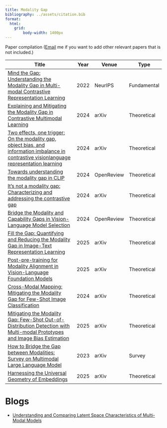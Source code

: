 ```yaml
---
title: Modality Gap
bibliography: ../assets/citation.bib
format:
  html:
    grid:
        body-width: 1400px
---
```


Paper compilation ([Email](mailto:quocviethere@gmail.com) me if you want to add other relevant papers that is not included.)


| Title | Year | Venue | Type |
|--------------------------------|----|-------|------|
|[Mind the Gap: Understanding the Modality Gap in Multi-modal Contrastive Representation Learning](https://papers.neurips.cc/paper_files/paper/2022/file/702f4db7543a7432431df588d57bc7c9-Paper-Conference.pdf#page=5.05) | 2022 | NeurIPS | <span class="badge bg-secondary">Fundamental</span> |
| [Explaining and Mitigating the Modality Gap in Contrastive Multimodal Learning](https://arxiv.org/pdf/2412.07909v1) | 2024 | arXiv | <span class="badge bg-warning">Theoretical</span> |
| [Two effects, one trigger: On the modality gap, object bias, and information imbalance in contrastive visionlanguage representation learning](https://arxiv.org/abs/2404.07983) | 2024 | arXiv | <span class="badge bg-warning">Theoretical</span> |
| [Towards understanding the modality gap in CLIP](https://openreview.net/forum?id=8W3KGzw7fNI) | 2024 | OpenReview | <span class="badge bg-warning">Theoretical</span> |
| [It’s not a modality gap: Characterizing and addressing the contrastive gap](https://arxiv.org/abs/2405.18570) | 2024 | arXiv | <span class="badge bg-warning">Theoretical</span> |
| [Bridge the Modality and Capability Gaps in Vision-Language Model Selection](https://openreview.net/pdf?id=01qa1ZJs65) | 2024 | OpenReview | <span class="badge bg-warning">Theoretical</span> |
| [Fill the Gap: Quantifying and Reducing the Modality Gap in Image-Text Representation Learning](https://arxiv.org/pdf/2505.03703) | 2025 | arXiv | <span class="badge bg-warning">Theoretical</span> |
| [Post-pre-training for Modality Alignment in Vision-Language Foundation Models](https://arxiv.org/abs/2504.12717) | 2025 | arXiv | <span class="badge bg-warning">Theoretical</span> |
| [Cross-Modal Mapping: Mitigating the Modality Gap for Few-Shot Image Classification](https://arxiv.org/abs/2412.20110) | 2024 | arXiv | <span class="badge bg-warning">Theoretical</span> |
| [Mitigating the Modality Gap: Few-Shot Out-of-Distribution Detection with Multi-modal Prototypes and Image Bias Estimation](https://arxiv.org/abs/2502.00662) | 2025 | arXiv | <span class="badge bg-warning">Theoretical</span> |
| [How to Bridge the Gap between Modalities: Survey on Multimodal Large Language Model](https://arxiv.org/abs/2311.07594) | 2023 | arXiv | <span class="badge bg-warning">Survey</span> |
| [Harnessing the Universal Geometry of Embeddings](https://arxiv.org/pdf/2505.12540) | 2025 | arXiv | <span class="badge bg-warning">Theoretical</span> |

# Blogs

- [Understanding and Comparing Latent Space Characteristics of Multi-Modal Models](https://www.journalovi.org/2024-humer-amumo/)


